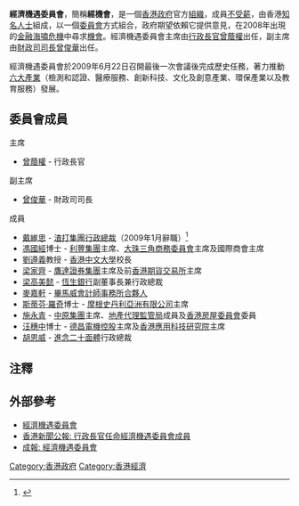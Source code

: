 '''經濟機遇委員會'''，簡稱'''經機會'''，是一個[[香港政府|香港政府]]官方[[组织_(社会学)|組織]]，成員[[義工|不受薪]]，由香港[[上流社會|知名人士]]組成，以一個[[委員會|委員會]]方式組合，政府期望依賴它提供意見，在2008年出現的[[金融海嘯|金融海嘯]][[危機|危機]]中尋求[[機會|機會]]。經濟機遇委員會主席由[[香港特別行政區行政長官|行政長官]][[曾蔭權|曾蔭權]]出任，副主席由[[財政司司長|財政司司長]][[曾俊華|曾俊華]]出任。

經濟機遇委員會於2009年6月22日召開最後一次會議後完成歷史任務，著力推動[[六大產業|六大產業]]（檢測和認證、醫療服務、創新科技、文化及創意產業、環保產業以及教育服務）發展。

==委員會成員==
;主席
*[[曾蔭權|曾蔭權]] - 行政長官
;副主席
*[[曾俊華|曾俊華]] - 財政司司長
;成員
*[[戴維思|戴維思]] - [[渣打集團|渣打集團]][[行政總裁|行政總裁]]（2009年1月辭職）<ref>{{Cite web |url=http://www.info.gov.hk/gia/general/200901/21/P200901210273.htm |title=行政長官就戴維思辭任經機會成員發表聲明 |access-date=2009-06-30 |archive-date=2019-09-02 |archive-url=https://web.archive.org/web/20190902120346/https://www.info.gov.hk/gia/general/200901/21/P200901210273.htm |dead-url=no }}</ref>
*[[馮國經|馮國經]]博士 - [[利豐集團|利豐集團]]主席、[[大珠三角商務委員會|大珠三角商務委員會]]主席及國際商會主席
*[[劉遵義|劉遵義]]教授 - [[香港中文大學|香港中文大學]]校長
*[[梁家齊|梁家齊]] - [[鷹達證券集團|鷹達證券集團]]主席及前[[香港期貨交易所|香港期貨交易所]]主席
*[[梁高美懿|梁高美懿]] - [[恆生銀行|恆生銀行]]副董事長兼行政總裁
*[[麥嘉軒|麥嘉軒]] - [[畢馬威會計師事務所|畢馬威會計師事務所]][[合夥人|合夥人]]
*[[斯蒂芬·羅奇|斯蒂芬·羅奇]]博士 - [[摩根史丹利亞洲有限公司|摩根史丹利亞洲有限公司]]主席
*[[施永青|施永青]] - [[中原集團|中原集團]]主席、[[地產代理監管局|地產代理監管局]]成員及[[香港房屋委員會|香港房屋委員會]]委員
*[[汪穗中|汪穗中]]博士 - [[德昌電機控股|德昌電機控股]]主席及[[香港應用科技研究院|香港應用科技研究院]]主席
*[[胡恩威|胡恩威]] - [[進念二十面體|進念二十面體]]行政總裁

==注釋==
<references/>

==外部參考==
*[http://www.fso.gov.hk/tfec/chi/index.html 經濟機遇委員會] {{Wayback|url=http://www.fso.gov.hk/tfec/chi/index.html |date=20171209133921 }}
*[http://www.info.gov.hk/gia/general/200810/28/P200810280111.htm 香港新聞公報: 行政長官任命經濟機遇委員會成員] {{Wayback|url=http://www.info.gov.hk/gia/general/200810/28/P200810280111.htm |date=20090125062727 }}
*[http://www.singpao.com/20081029/local/945113.html 成報: 經濟機遇委員會]{{dead link|date=2018年4月 |bot=InternetArchiveBot |fix-attempted=yes }}
<!--
http://www.info.gov.hk/gia/general/200906/27/P200906260124.htm
http://www.info.gov.hk/gia/general/200906/28/P200906260143.htm
-->

[[Category:香港政府|Category:香港政府]]
[[Category:香港經濟|Category:香港經濟]]